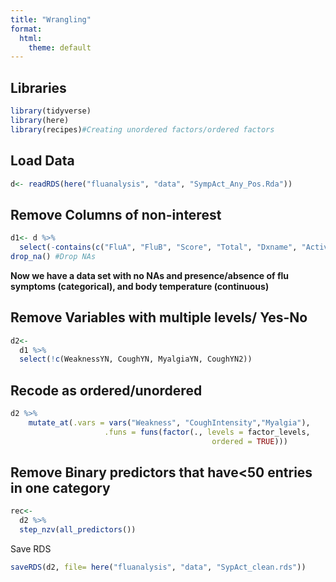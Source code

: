 ```yaml
---
title: "Wrangling"
format:
  html:
    theme: default
---
```


## Libraries

```r
library(tidyverse)
library(here)
library(recipes)#Creating unordered factors/ordered factors
```

## Load Data

```r
d<- readRDS(here("fluanalysis", "data", "SympAct_Any_Pos.Rda"))
```

## Remove Columns of non-interest

```r
d1<- d %>%
  select(-contains(c("FluA", "FluB", "Score", "Total", "Dxname", "Activity", "Unique.Visit"))) %>% #Removes Columns of non-interest 
drop_na() #Drop NAs
```

**Now we have a data set with no NAs and presence/absence of flu symptoms (categorical), and body temperature (continuous)**

## Remove Variables with multiple levels/ Yes-No

```r
d2<- 
  d1 %>%
  select(!c(WeaknessYN, CoughYN, MyalgiaYN, CoughYN2))
```

## Recode as ordered/unordered

```r
d2 %>% 
    mutate_at(.vars = vars("Weakness", "CoughIntensity","Myalgia"),
                     .funs = funs(factor(., levels = factor_levels, 
                                             ordered = TRUE)))
```

## Remove Binary predictors that have\<50 entries in one category

```r
rec<- 
  d2 %>%
  step_nzv(all_predictors())
```

Save RDS

```r
saveRDS(d2, file= here("fluanalysis", "data", "SypAct_clean.rds"))
```

